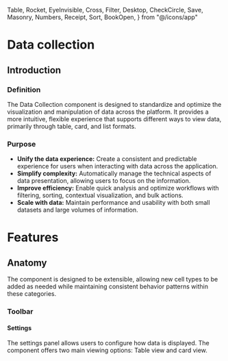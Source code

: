   Table,
  Rocket,
  EyeInvisible,
  Cross,
  Filter,
  Desktop,
  CheckCircle,
  Save,
  Masonry,
  Numbers,
  Receipt,
  Sort,
  BookOpen,
} from "@/icons/app"


<Meta title="Data collection" />

# Data collection

## Introduction

### Definition

The Data Collection component is designed to standardize and optimize the
visualization and manipulation of data across the platform. It provides a more
intuitive, flexible experience that supports different ways to view data,
primarily through table, card, and list formats.

### Purpose

- **Unify the data experience:** Create a consistent and predictable experience
  for users when interacting with data across the application.
- **Simplify complexity:** Automatically manage the technical aspects of data
  presentation, allowing users to focus on the information.
- **Improve efficiency:** Enable quick analysis and optimize workflows with
  filtering, sorting, contextual visualization, and bulk actions.
- **Scale with data:** Maintain performance and usability with both small
  datasets and large volumes of information.

# Features

<Unstyled>
  <FeatureGrid
    features={[
      {
        icon: Masonry,
        title: "View Modes",
        description:
          "Data Collection offers multiple visualization modes, each optimized for different contexts and needs.",
        href: "/?path=/docs/components-data-collection-visualizations--documentation",
      },
      {
        icon: Rocket,
        title: "Actions",
        description: "Data Collection offers global and item level actions.",
        href: "/?path=/docs/components-data-collection-actions--documentation",
      },
      {
        icon: EyeInvisible,
        title: "Value display",
        description:
          "The data items render is abstracted for semantic display.",
        href: "/?path=/docs/components-data-collection-value-display--documentation",
      },
      {
        icon: Filter,
        title: "Filters",
        description: "Data Collection offers filtering capabilities.",
        href: "/?path=/docs/components-data-collection-filters--documentation",
      },
      {
        icon: Filter,
        title: "Navigation Filters",
        description: "Filtering specialized for navigation though the data",
        href: "/?path=/docs/components-data-collection-navigation-filters--documentation",
      },
      {
        icon: CheckCircle,
        title: "Selectable and bulk actions",
        description: "How to allow users to selectable and run bulk actions",
        href: "/?path=/docs/components-data-collection-selectable-and-bulk-actions--documentation",
      },
      {
        icon: Save,
        title: "Persistence",
        description:
          "Store the state of the data collection for the next visit",
        href: "/?path=/docs/components-data-collection-status-persistence--documentation",
      },
      {
        icon: Receipt,
        title: "Summary",
        description: "Renders summary data for the data collection",
        href: "/?path=/docs/components-data-collection-summary--documentation",
      },
      {
        icon: Numbers,
        title: "Total items summary",
        description:
          "Renders a summary of the total number of items in the data collection",
        href: "/?path=/docs/components-data-collection-total-items-summary--documentation",
      },
      {
        icon: Cross,
        title: "Empty State",
        description:
          "Renders an customizable empty state when no data is available.",
        href: "/?path=/docs/components-data-collection-empty-state--documentation",
      },
      {
        icon: Spinner,
        title: "Loading",
        description:
          "Learn how data collection can display a loading state while data is being retrieved or processed.",
        href: "/?path=/docs/components-data-collection-loading--documentation",
      },
      {
        icon: Sort,
        title: "Sorting",
        description:
          "Learn how data collection can display a sorting state while data is being retrieved or processed.",
        href: "/?path=/docs/components-data-collection-sorting--documentation",
      },
      {
        icon: BookOpen,
        title: "Pagination",
        description:
          "Learn how data collection can display a pagination state while data is being retrieved or processed.",
        href: "/?path=/docs-collection-pagination--documentation",
      },
      {
        icon: Desktop,
        title: "FullHeight Mode",
        description:
          "Learn how data collection can use the full height mode to scroll only the main content.",
        href: "/?path=/docs/components-data-collection-full-height--documentation",
      },
    ]}
  />
</Unstyled>

<Canvas
  of={DataCollectionStories.BasicTableView}
  meta={DataCollectionStories}
/>

## Anatomy

The component is designed to be extensible, allowing new cell types to be added
as needed while maintaining consistent behavior patterns within these
categories.

### Toolbar

#### Settings

The settings panel allows users to configure how data is displayed. The
component offers two main viewing options: Table view and card view.

<Canvas
  of={DataCollectionStories.WithMultipleVisualizations}
  meta={DataCollectionStories}
/>
